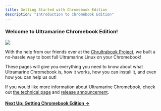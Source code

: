 ```yaml
---
title: Getting Started with Chromebook Edition
description: "Introduction to Chromebook Edition"
---
```



### Welcome to Ultramarine Chromebook Edition!

![](/assets/UM-Chromebook-Release-Image.png)

With the help from our friends over at the [Chrultrabook Project](https://docs.chrultrabook.com/), we built a no-hassle way to boot full Ultramarine Linux on your Chromebook!

These pages will give you everything you need to know about what Ultramarine Chromebook is, how it works, how you can install it, and even how you can help us out!

If you would like more information about Ultramarine Chromebook, check out [the technical page](/en/everywhere/chromebook/) and [release announcement](https://blog.fyralabs.com/ultramarine-chromebook-edition-is-here/).

#### [Next Up: Getting Chromebook Edition →](getting)
